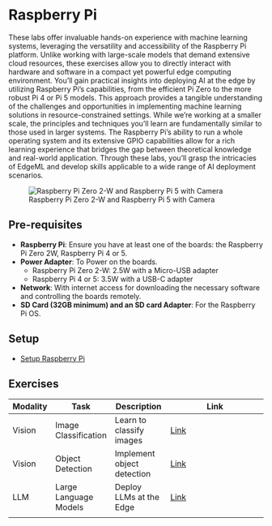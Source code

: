 # Raspberry Pi {.unnumbered}

These labs offer invaluable hands-on experience with machine learning systems, leveraging the versatility and accessibility of the Raspberry Pi platform. Unlike working with large-scale models that demand extensive cloud resources, these exercises allow you to directly interact with hardware and software in a compact yet powerful edge computing environment. You'll gain practical insights into deploying AI at the edge by utilizing Raspberry Pi's capabilities, from the efficient Pi Zero to the more robust Pi 4 or Pi 5 models. This approach provides a tangible understanding of the challenges and opportunities in implementing machine learning solutions in resource-constrained settings. While we're working at a smaller scale, the principles and techniques you'll learn are fundamentally similar to those used in larger systems. The Raspberry Pi's ability to run a whole operating system and its extensive GPIO capabilities allow for a rich learning experience that bridges the gap between theoretical knowledge and real-world application. Through these labs, you'll grasp the intricacies of EdgeML and develop skills applicable to a wide range of AI deployment scenarios.

![Raspberry Pi Zero 2-W and Raspberry Pi 5 with Camera](./images/jpeg/raspis.jpg)

## Pre-requisites

- **Raspberry Pi**: Ensure you have at least one of the boards: the Raspberry Pi Zero 2W, Raspberry Pi 4 or 5.
- **Power Adapter**: To Power on the boards.
    - Raspberry Pi Zero 2-W: 2.5W with a Micro-USB adapter
    - Raspberry Pi 4 or 5: 3.5W with a USB-C adapter

- **Network**: With internet access for downloading the necessary software and controlling the boards remotely.
- **SD Card (32GB minimum) and an SD card Adapter**: For the Raspberry Pi OS. 

## Setup

- [Setup Raspberry Pi](./setup/setup.qmd)

## Exercises

| **Modality** | **Task**              | **Description**            | **Link**                                                |
| ------------ | --------------------- | -------------------------- | ------------------------------------------------------- |
| Vision       | Image Classification  | Learn to classify images   | [Link](./image_classification/image_classification.qmd) |
| Vision       | Object Detection      | Implement object detection | [Link](./object_detection/object_detection.qmd)         |
| LLM          | Large Language Models | Deploy LLMs at the Edge    | [Link](./llm/llm.qmd)                                   |
|              |                       |                            |                                                         |

